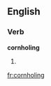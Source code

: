 
==English==

===Verb===
'''cornholing'''

# {{present participle of|[[cornhole]]}}

[[fr:cornholing]]